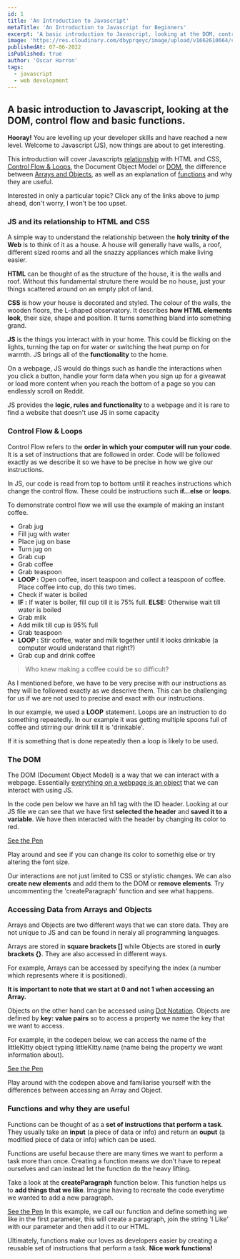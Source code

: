 ```yaml
---
id: 1
title: 'An Introduction to Javascript'
metaTitle: 'An Introduction to Javascript for Beginners'
excerpt: 'A basic introduction to Javascript, looking at the DOM, control flow and basic functions.'
image: 'https://res.cloudinary.com/dbyprqeyc/image/upload/v1662610664/cld-sample-2.jpg'
publishedAt: 07-06-2022
isPublished: true
author: 'Oscar Harron'
tags:
  - javascript
  - web development
---
```


## A basic introduction to Javascript, looking at the DOM, control flow and basic functions.

**Hooray!** You are levelling up your developer skills and have reached a new level. Welcome to Javascript (JS), now things are about to get interesting.

This introduction will cover Javascripts [relationship](#user-content-js) with HTML and CSS, [Control Flow & Loops](#user-content-control), the Document Object Model or [DOM](#user-content-dom), the difference between [Arrays and Objects](#user-content-arrays-objects), as well as an explanation of [functions](#user-content-functions-header) and why they are useful.

Interested in only a particular topic? Click any of the links above to jump ahead, don't worry, I won't be too upset.

### JS and its relationship to HTML and CSS

A simple way to understand the relationship between the **holy trinity of the Web** is to think of it as a house. A house will generally have walls, a roof, different sized rooms and all the snazzy appliances which make living easier.

**HTML** can be thought of as the structure of the house, it is the walls and roof. Without this fundamental struture there would be no house, just your things scattered around on an empty plot of land.

**CSS** is how your house is decorated and styled. The colour of the walls, the wooden floors, the L-shaped observatory. It describes **how HTML elements look**, their size, shape and position. It turns something bland into something grand.

**JS** is the things you interact with in your home. This could be flicking on the lights, turning the tap on for water or switching the heat pump on for warmth. JS brings all of the **functionality** to the home.

On a webpage, JS would do things such as handle the interactions when you click a button, handle your form data when you sign up for a giveawat or load more content when you reach the bottom of a page so you can endlessly scroll on Reddit.

JS provides the **logic, rules and functionality** to a webpage and it is rare to find a website that doesn't use JS in some capacity

### Control Flow & Loops

Control Flow refers to the **order in which your computer will run your code**. It is a set of instructions that are followed in order. Code will be followed exactly as we describe it so we have to be precise in how we give our instructions.

In JS, our code is read from top to bottom until it reaches instructions which change the control flow. These could be instructions such **if...else** or **loops**.

To demonstrate control flow we will use the example of making an instant coffee.

- Grab jug
- Fill jug with water
- Place jug on base
- Turn jug on
- Grab cup
- Grab coffee
- Grab teaspoon
- **LOOP :** Open coffee, insert teaspoon and collect a teaspoon of coffee. Place coffee into cup, do this two times.
- Check if water is boiled
- **IF :** If water is boiler, fill cup till it is 75% full. **ELSE:** Otherwise wait till water is boiled
- Grab milk
- Add milk till cup is 95% full
- Grab teaspoon
- **LOOP :** Stir coffee, water and milk together until it looks drinkable (a computer would understand that right?)
- Grab cup and drink coffee

> Who knew making a coffee could be so difficult?

As I mentioned before, we have to be very precise with our instructions as they will be followed exactly as we descrive them. This can be challenging for us if we are not used to precise and exact with our instructions.

In our example, we used a **LOOP** statement. Loops are an instruction to do something repeatedly. In our example it was getting multiple spoons full of coffee and stirring our drink till it is 'drinkable'.

If it is something that is done repeatedly then a loop is likely to be used.

### The DOM

The DOM (Document Object Model) is a way that we can interact with a webpage. Essentially [everything on a webpage is an object](https://developer.mozilla.org/en-US/docs/Web/API/Document_Object_Model/Introduction) that we can interact with using JS.

In the code pen below we have an h1 tag with the ID header. Looking at our JS file we can see that we have first **selected the header** and **saved it to a variable**. We have then interacted with the header by changing its color to red.

[See the Pen](https://codepen.io/drenchoman/pen/BarjaNq)

Play around and see if you can change its color to somethig else or try altering the font size.

Our interactions are not just limited to CSS or stylistic changes. We can also **create new elements** and add them to the DOM or **remove elements**. Try uncommenting the 'createParagraph' function and see what happens.

### Accessing Data from Arrays and Objects

Arrays and Objects are two different ways that we can store data. They are not unique to JS and can be found in neraly all programming languages.

Arrays are stored in **square brackets []** while Objects are stored in **curly brackets {}**. They are also accessed in different ways.

For example, Arrays can be accessed by specifying the index (a number which represents where it is positioned).

**It is important to note that we start at 0 and not 1 when accessing an Array.**

Objects on the other hand can be accessed using [Dot Notation](https://techstacker.com/what-is-dot-notation-javascript/). Objects are defined by **key: value pairs** so to access a property we name the key that we want to access.

For example, in the codepen below, we can access the name of the littleKitty object typing littleKitty.name (name being the property we want information about).

[See the Pen](https://codepen.io/drenchoman/pen/jOzWOwN)

Play around with the codepen above and familiarise yourself with the differences between accessing an Array and Object.

### Functions and why they are useful

Functions can be thought of as a **set of instructions that perform a task**. They usually take an **input** (a piece of data or info) and return an **ouput** (a modified piece of data or info) which can be used.

Functions are useful because there are many times we want to perform a task more than once. Creating a function means we don't have to repeat ourselves and can instead let the function do the heavy lifting.

Take a look at the **createParagraph** function below. This function helps us to **add things that we like**. Imagine having to recreate the code everytime we wanted to add a new paragraph.

[See the Pen](https://codepen.io/drenchoman/pen/BarjaNq)
In this example, we call our function and define something we like in the first parameter, this will create a paragraph, join the string 'I Like' with our parameter and then add it to our HTML.

Ultimately, functions make our loves as developers easier by creating a reusable set of instructions that perform a task. **Nice work functions!**

